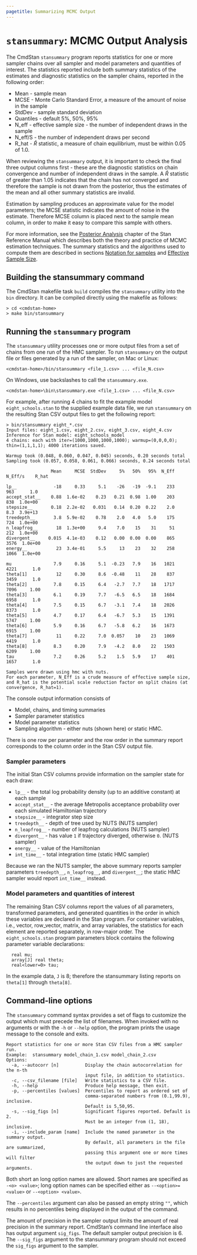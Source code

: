 ```yaml
---
pagetitle: Summarizing MCMC Output
---
```


# `stansummary`: MCMC Output Analysis {#stansummary}

The CmdStan `stansummary` program reports statistics for one or more sampler chains
over all sampler and model parameters and quantities of interest.
The statistics reported include both summary statistics of the estimates and
diagnostic statistics on the sampler chains, reported in the following order:


- Mean - sample mean
- MCSE - Monte Carlo Standard Error, a measure of the amount of noise in the sample
- StdDev - sample standard deviation
- Quantiles - default 5%, 50%, 95%
- N_eff - effective sample size - the number of independent draws in the sample
- N_eff/S - the number of independent draws per second
- R_hat - $\hat{R}$ statistic, a measure of chain equilibrium, must be within $0.05$ of  $1.0$.

When reviewing the `stansummary` output, it is important to check the final three
output columns first - these are the diagnostic statistics on chain convergence and
number of independent draws in the sample.
A $\hat{R}$ statistic of greater than $1.05$ indicates that the chain has not converged and
therefore the sample is not drawn from the posterior, thus the estimates of the mean and
all other summary statistics are invalid.

Estimation by sampling produces an approximate value for the model parameters;
the MCSE statistic indicates the amount of noise in the estimate.
Therefore MCSE column is placed next to the sample mean column,
in order to make it easy to compare this sample with others.

For more information, see the
[Posterior Analysis](../reference-manual/analysis.Rmd)
chapter of the Stan Reference Manual which describes both the theory and practice of MCMC
estimation techniques.
The summary statistics and the algorithms used to compute them are described in sections
[Notation for samples](../reference-manual/analysis.Rmd#notation-for-samples-chains-and-draws)
and
[Effective Sample Size](../reference-manual/analysis.Rmd#effective-sample-size.section).

## Building the stansummary command

The CmdStan makefile task `build` compiles the `stansummary` utility
into the `bin` directory.
It can be compiled directly using the makefile as follows:
```
> cd <cmdstan-home>
> make bin/stansummary
```

## Running the `stansummary` program

The `stansummary` utility processes one or more output files from a set of
chains from one run of the HMC sampler.
To run `stansummary` on the output file or files generated by a run of
the sampler, on Mac or Linux:
```
<cmdstan-home>/bin/stansummary <file_1.csv> ... <file_N.csv>
```
On Windows, use backslashes to call the `stansummary.exe`.
```
<cmdstan-home>\bin\stansummary.exe <file_1.csv> ... <file_N.csv>
```

For example, after running 4 chains to fit the example model `eight_schools.stan`
to the supplied example data file, we run `stansummary` on the resulting Stan CSV
output files to get the following report:

```
> bin/stansummary eight_*.csv
Input files: eight_1.csv, eight_2.csv, eight_3.csv, eight_4.csv
Inference for Stan model: eight_schools_model
4 chains: each with iter=(1000,1000,1000,1000); warmup=(0,0,0,0); thin=(1,1,1,1); 4000 iterations saved.

Warmup took (0.048, 0.060, 0.047, 0.045) seconds, 0.20 seconds total
Sampling took (0.057, 0.058, 0.061, 0.066) seconds, 0.24 seconds total

                 Mean     MCSE  StdDev     5%   50%   95%  N_Eff  N_Eff/s    R_hat

lp__              -18     0.33     5.1    -26   -19  -9.1    233      963      1.0
accept_stat__    0.88  1.6e-02    0.23   0.21  0.98  1.00    203      838  1.0e+00
stepsize__       0.18  2.2e-02   0.031   0.14  0.20  0.22    2.0      8.3  3.9e+13
treedepth__       3.8  5.9e-02    0.78    2.0   4.0   5.0    175      724  1.0e+00
n_leapfrog__       18  1.3e+00     9.4    7.0    15    31     51      212  1.0e+00
divergent__     0.015  4.1e-03    0.12   0.00  0.00  0.00    865     3576  1.0e+00
energy__           23  3.4e-01     5.5     13    23    32    258     1066  1.0e+00

mu                7.9     0.16     5.1  -0.23   7.9    16   1021     4221      1.0
theta[1]           12     0.30     8.6  -0.48    11    28    837     3459      1.0
theta[2]          7.8     0.15     6.4   -2.7   7.7    18   1717     7096     1.00
theta[3]          6.1     0.19     7.7   -6.5   6.5    18   1684     6958      1.0
theta[4]          7.5     0.15     6.7   -3.1   7.4    18   2026     8373      1.0
theta[5]          4.7     0.17     6.4   -6.7   5.3    15   1391     5747     1.00
theta[6]          5.9     0.16     6.7   -5.8   6.2    16   1673     6915     1.00
theta[7]           11     0.22     7.0  0.057    10    23   1069     4419      1.0
theta[8]          8.3     0.20     7.9   -4.2   8.0    22   1503     6209     1.00
tau               7.2     0.26     5.2    1.5   5.9    17    401     1657      1.0

Samples were drawn using hmc with nuts.
For each parameter, N_Eff is a crude measure of effective sample size,
and R_hat is the potential scale reduction factor on split chains (at
convergence, R_hat=1).
```

The console output information consists of

- Model, chains, and timing summaries
- Sampler parameter statistics
- Model parameter statistics
- Sampling algorithm - either nuts (shown here) or static HMC.

There is one row per parameter and the row order in the summary report corresponds
to the column order in the Stan CSV output file.

### Sampler parameters

The initial Stan CSV columns provide information on the sampler state for each draw:

- `lp__` - the total log probability density (up to an additive constant) at each sample
- `accept_stat__ ` - the average Metropolis acceptance  probability over each simulated Hamiltonian trajectory
- `stepsize__ ` - integrator step size
- `treedepth__ ` - depth of tree used by NUTS (NUTS sampler)
- `n_leapfrog__ ` - number of leapfrog calculations (NUTS sampler)
- `divergent__ ` - has value `1` if trajectory diverged, otherwise `0`. (NUTS sampler)
- `energy__ ` - value of the Hamiltonian
- `int_time__ ` - total integration time (static HMC sampler)

Because we ran the NUTS sampler, the above summary reports sampler parameters
`treedepth__`, `n_leapfrog__`, and `divergent__`;
the static HMC sampler would report `int_time__` instead.

### Model parameters and quantities of interest

The remaining Stan CSV columns report the values of all parameters, transformed parameters,
and generated quantities in the order in which these variables are declared in the Stan program.
For container variables, i.e., vector, row_vector, matrix, and array variables,
the statistics for each element are reported separately, in row-major order.
The `eight_schools.stan` program parameters block contains the following parameter variable
declarations:
```
  real mu;
  array[J] real theta;
  real<lower=0> tau;
```
In the example data, `J` is $8$; therefore the stansummary listing
reports on `theta[1]` through `theta[8]`.


## Command-line options

The `stansummary` command syntax provides a set of flags to customize the output
which must precede the list of filenames.
When invoked with no arguments or with the `-h` or `--help` option,
the program prints the usage message to the console and exits.

```
Report statistics for one or more Stan CSV files from a HMC sampler run.
Example:  stansummary model_chain_1.csv model_chain_2.csv
Options:
  -a, --autocorr [n]          Display the chain autocorrelation for the n-th
                              input file, in addition to statistics.
  -c, --csv_filename [file]   Write statistics to a CSV file.
  -h, --help                  Produce help message, then exit.
  -p, --percentiles [values]  Percentiles to report as ordered set of
                              comma-separated numbers from (0.1,99.9), inclusive.
                              Default is 5,50,95.
  -s, --sig_figs [n]          Significant figures reported. Default is 2.
                              Must be an integer from (1, 18), inclusive.
  -i, --include_param [name]  Include the named parameter in the summary output.
                              By default, all parameters in the file are summarized,
                              passing this argument one or more times will filter
                              the output down to just the requested arguments.
```

Both short an long option names are allowed.  Short names are specified as `-<o> <value>`;
long option names can be specified either as `--<option>=<value>` or `--<option> <value>`.

The `--percentiles` argument can also be passed an empty string `""`, which
results in no percentiles being displayed in the output of the command.

The amount of precision
in the sampler output limits the amount of real precision in the summary report.
CmdStan's command line interface also has output argument `sig_figs`.
The default sampler output precision is 6.
The `--sig_figs` argument to the stansummary program should not exceed the `sig_figs` argument to the sampler.
